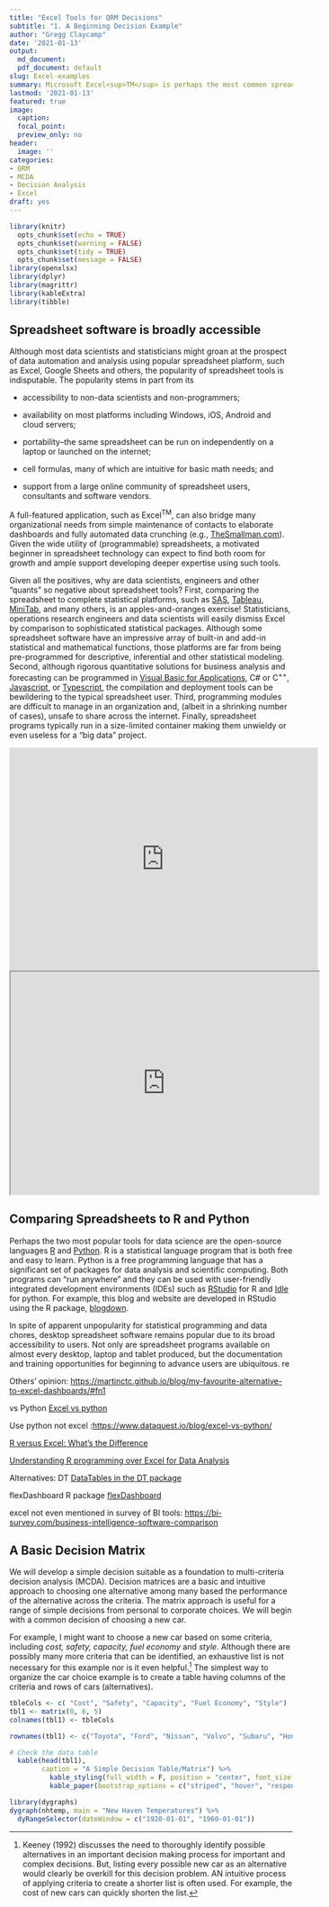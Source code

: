 ```yaml
---
title: "Excel Tools for QRM Decisions"
subtitle: "1. A Beginning Decision Example"
author: "Gregg Claycamp"
date: '2021-01-13'
output:
  md_document:
  pdf_document: default
slug: Excel-examples
summary: Microsoft Excel<sup>TM</sup> is perhaps the most common spreadsheet software on business desktops. Often it is the main tool for small businesses and a prototyping and team- or division-based tool for larger business. Spreadsheet software offers an easy way to control and automate repetitive processes from data collection to knowledge managemenr. Finally, Excel macros are a convenient framework for teaching basic methods in decision analyis.  
lastmod: '2021-01-13'
featured: true
image:
  caption: 
  focal_point: 
  preview_only: no
header:
  image: ''
categories:
- QRM
- MCDA
- Decision Analysis
- Excel
draft: yes
---
```


```r
library(knitr)
  opts_chunk$set(echo = TRUE)
  opts_chunk$set(warning = FALSE)
  opts_chunk$set(tidy = TRUE)
  opts_chunk$set(message = FALSE)
library(openxlsx)
library(dplyr)
library(magrittr)
library(kableExtra)
library(tibble)
```

## Spreadsheet software is broadly accessible

Although most data scientists and statisticians might groan at the prospect of data automation and analysis using popular spreadsheet platform, such as Excel, Google Sheets and others, the popularity of spreadsheet tools is indisputable. The popularity stems in part from its

-   accessibility to non-data scientists and non-programmers;

-   availability on most platforms including Windows, iOS, Android and cloud servers;

-   portability--the same spreadsheet can be run on independently on a laptop or launched on the internet;

-   cell formulas, many of which are intuitive for basic math needs; and

-   support from a large online community of spreadsheet users, consultants and software vendors.

A full-featured application, such as Excel^TM^, can also bridge many organizational needs from simple maintenance of contacts to elaborate dashboards and fully automated data crunching (e.g., [TheSmallman.com](https://www.thesmallman.com/)). Given the wide utility of (programmable) spreadsheets, a motivated beginner in spreadsheet technology can expect to find both room for growth and ample support developing deeper expertise using such tools.

Given all the positives, why are data scientists, engineers and other "quants" so negative about spreadsheet tools? First, comparing the spreadsheet to complete statistical platforms, such as [SAS](https://www.sas.com "Statistical software - SAS"), [Tableau](https://www.tableau.com/), [MiniTab](www.minitab.com), and many others, is an apples-and-oranges exercise! Statisticians, operations research engineers and data scientists will easily dismiss Excel by comparison to sophisticated statistical packages. Although some spreadsheet software have an impressive array of built-in and add-in statistical and mathematical functions, those platforms are far from being pre-programmed for descriptive, inferential and other statistical modeling. Second, although rigorous quantitative solutions for business analysis and forecasting can be programmed in [Visual Basic for Applications](https://docs.microsoft.com/en-us/office/vba/library-reference/concepts/getting-started-with-vba-in-office), C\# or C^++^, [Javascript](javascript.com), or [Typescript](https://www.typescriptlang.org/), the compilation and deployment tools can be bewildering to the typical spreadsheet user. Third, programming modules are difficult to manage in an organization and, (albeit in a shrinking number of cases), unsafe to share across the internet. Finally, spreadsheet programs typically run in a size-limited container making them unwieldy or even useless for a "big data" project.

<iframe width="549" height="396" frameborder="0" scrolling="no" src="https://1drv.ms/x/s!AqpWBvfRUWuxhJ89IhzxRDFtFLjpGw?e=HAS2If">

</iframe>

<iframe width="549" height="396" frameboarder="0" scrolling="no" src="https://docs.google.com/spreadsheets/d/1Hpt8RfL7hNuVXEtH_yA2CJyXzw1jCfTJ2HGO9mRq6Dc/edit?usp=sharing">

</iframe>

## Comparing Spreadsheets to R and Python {style="blue"}

Perhaps the two most popular tools for data science are the open-source languages [R](https://www.r-project.org/about.html) and [Python](https://www.python.org/). R is a statistical language program that is both free and easy to learn. Python is a free programming language that has a significant set of packages for data analysis and scientific computing. Both programs can "run anywhere" and they can be used with user-friendly integrated development environments (IDEs) such as [RStudio](rstudio.com) for R and [Idle](https://docs.python.org/3/library/idle.html) for python. For example, this blog and website are developed in RStudio using the R package, [blogdown](https://bookdown.org/yihui/blogdown/).

In spite of apparent unpopularity for statistical programming and data chores, desktop spreadsheet software remains popular due to its broad accessibility to users. Not only are spreadsheet programs available on almost every desktop, laptop and tablet produced, but the documentation and training opportunities for beginning to advance users are ubiquitous. re

Others' opinion: <https://martinctc.github.io/blog/my-favourite-alternative-to-excel-dashboards/#fn1>

vs Python [Excel vs python](https://www.nobledesktop.com/learn/python/python-vs-excel)

Use python not excel :<https://www.dataquest.io/blog/excel-vs-python/>

[R versus Excel: What's the Difference](https://www.northeastern.edu/graduate/blog/r-vs-excel/)

[Understanding R programming over Excel for Data Analysis](https://www.gapintelligence.com/blog/understanding-r-programming-over-excel-for-data-analysis/)

Alternatives: DT [DataTables in the DT package](https://rstudio.github.io/DT/)

flexDashboard R package [flexDashboard](https://rmarkdown.rstudio.com/flexdashboard/)

excel not even mentioned in survey of BI tools: <https://bi-survey.com/business-intelligence-software-comparison>

## A Basic Decision Matrix

We will develop a simple decision suitable as a foundation to multi-criteria decision analysis (MCDA). Decision matrices are a basic and intuitive approach to choosing one alternative among many based the performance of the alternative across the criteria. The matrix approach is useful for a range of simple decisions from personal to corporate choices. We will begin with a common decision of choosing a new car.

For example, I might want to choose a new car based on some criteria, including *cost, safety, capacity, fuel economy* and *style*. Although there are possibly many more criteria that can be identified, an exhaustive list is not necessary for this example nor is it even helpful.[^1] The simplest way to organize the car choice example is to create a table having columns of the criteria and rows of cars (alternatives).

[^1]: Keeney (1992) discusses the need to thoroughly identify possible alternatives in an important decision making process for important and complex decisions. But, listing every possible new car as an alternative would clearly be overkill for this decision problem. AN intuitive process of applying criteria to create a shorter list is often used. For example, the cost of new cars can quickly shorten the list.

```r

tbleCols <- c( "Cost", "Safety", "Capacity", "Fuel Economy", "Style")
tbl1 <- matrix(0, 6, 5)
colnames(tbl1) <- tbleCols

rownames(tbl1) <- c("Toyota", "Ford", "Nissan", "Volvo", "Subaru", "Honda")

# Check the data table
  kable(head(tbl1),  
        caption = "A Simple Decision Table/Matrix") %>%
          kable_styling(full_width = F, position = "center", font_size = 16 ) %>%
          kable_paper(bootstrap_options = c("striped", "hover", "responsive"),  full_width = F , position = "center")
```

```r
library(dygraphs)
dygraph(nhtemp, main = "New Haven Temperatures") %>% 
  dyRangeSelector(dateWindow = c("1920-01-01", "1960-01-01"))
```

<!--chapter:end:2021-Excel-Examples-1.Rmd-->

